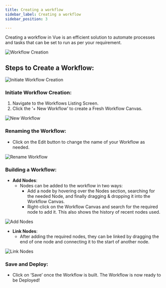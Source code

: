 ```yaml
---
title: Creating a workflow
sidebar_label: Creating a workflow
sidebar_position: 3

---
```


<head>
  <title>  Creating a workflow </title>
  <meta name="description" content="" />
</head>


Creating a workflow in Vue is an efficient solution to automate processes and tasks that can be set to run as per your requirement.

![Workflow Creation](https://d1r1e7xjkfj7nz.cloudfront.net/image-20240520-103334.png)

## Steps to Create a Workflow:

![Initiate Workflow Creation](https://d1r1e7xjkfj7nz.cloudfront.net/image-20240520-103800.png)

### Initiate Workflow Creation:
1. Navigate to the Workflows Listing Screen.
2. Click the ‘+ New Workflow’ to create a Fresh Workflow Canvas.

![New Workflow](https://d1r1e7xjkfj7nz.cloudfront.net/image-20240520-065042.png)

### Renaming the Workflow:
- Click on the Edit button to change the name of your Workflow as needed.

![Rename Workflow](https://d1r1e7xjkfj7nz.cloudfront.net/image-20240520-065251.png)

### Building a Workflow:
- **Add Nodes**:
  - Nodes can be added to the workflow in two ways:
    - Add a node by hovering over the Nodes section, searching for the needed Node, and finally dragging & dropping it into the Workflow Canvas.
    - Right-click on the Workflow Canvas and search for the required node to add it. This also shows the history of recent nodes used.

![Add Nodes](https://d1r1e7xjkfj7nz.cloudfront.net/image-20240520-071522.png)

- **Link Nodes**:
  - After adding the required nodes, they can be linked by dragging the end of one node and connecting it to the start of another node.

![Link Nodes](https://d1r1e7xjkfj7nz.cloudfront.net/image-20240520-074222.png)

### Save and Deploy:
- Click on ‘Save’ once the Workflow is built. The Workflow is now ready to be Deployed!
